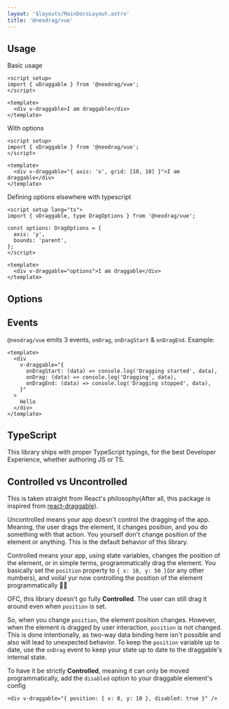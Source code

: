 ```yaml
---
layout: '$layouts/MainDocsLayout.astro'
title: '@neodrag/vue'
---
```




## Usage

Basic usage

```vue
<script setup>
import { vDraggable } from '@neodrag/vue';
</script>

<template>
  <div v-draggable>I am draggable</div>
</template>
```

With options

```vue
<script setup>
import { vDraggable } from '@neodrag/vue';
</script>

<template>
  <div v-draggable="{ axis: 'x', grid: [10, 10] }">I am draggable</div>
</template>
```

Defining options elsewhere with typescript

```vue
<script setup lang="ts">
import { vDraggable, type DragOptions } from '@neodrag/vue';

const options: DragOptions = {
  axis: 'y',
  bounds: 'parent',
};
</script>

<template>
  <div v-draggable="options">I am draggable</div>
</template>
```

## Options

<Options />

## Events

`@neodrag/vue` emits 3 events, `onDrag`, `onDragStart` & `onDragEnd`.
Example:

```vue
<template>
  <div
    v-draggable="{
      onDragStart: (data) => console.log('Dragging started', data),
      onDrag: (data) => console.log('Dragging', data),
      onDragEnd: (data) => console.log('Dragging stopped', data),
    }"
  >
    Hello
  </div>
</template>
```

## TypeScript

This library ships with proper TypeScript typings, for the best Developer Experience, whether authoring JS or TS.

<ExportedTypesMDX framework="vue" />

## Controlled vs Uncontrolled

This is taken straight from React's philosophy(After all, this package is inspired from [react-draggable](https://github.com/react-grid-layout/react-draggable)).

Uncontrolled means your app doesn't control the dragging of the app. Meaning, the user drags the element, it changes position, and you do something with that action. You yourself don't change position of the element or anything. This is the default behavior of this library.

Controlled means your app, using state variables, changes the position of the element, or in simple terms, programmatically drag the element. You basically set the `position` property to `{ x: 10, y: 50 }`(or any other numbers), and voila! yur now controlling the position of the element programmatically 🥳🥳

OFC, this library doesn't go fully **Controlled**. The user can still drag it around even when `position` is set.

So, when you change `position`, the element position changes. However, when the element is dragged by user interaction, `position` is not changed. This is done intentionally, as two-way data binding here isn't possible and also will lead to unexpected behavior. To keep the `position` variable up to date, use the `onDrag` event to keep your state up to date to the draggable's internal state.

To have it be strictly **Controlled**, meaning it can only be moved programmatically, add the `disabled` option to your draggable element's config

```vue
<div v-draggable="{ position: { x: 0, y: 10 }, disabled: true }" />
```
